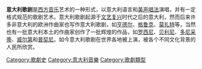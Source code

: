'''意大利歌剧'''是[[西方音乐|西方音乐]]艺术的一种形式，以意大利语言和[[美声唱法|美声唱法]]演唱，并有一定格式规范的歌剧艺术。意大利歌剧起源于[[文艺复兴|文艺复兴]]时代之后的意大利，然而后来许多非意大利的欧洲作曲家也写作意大利歌剧，如[[亨德尔|亨德尔]]、[[格鲁克|格鲁克]]、[[莫扎特|莫扎特]]等，当然也有一批意大利本土的作曲家创作了一批辉煌的作品，如[[罗西尼|罗西尼]]、[[贝利尼|贝利尼]]、[[多尼采蒂|多尼采蒂]]、[[威尔第|威尔第]]和[[普契尼|普契尼]]。如今意大利歌剧在世界各地被上演，被各个不同文化背景的人民所欣赏。

[[Category:歌劇史|Category:歌劇史]]
[[Category:意大利音樂|Category:意大利音樂]]
[[Category:歌劇類型|Category:歌劇類型]]